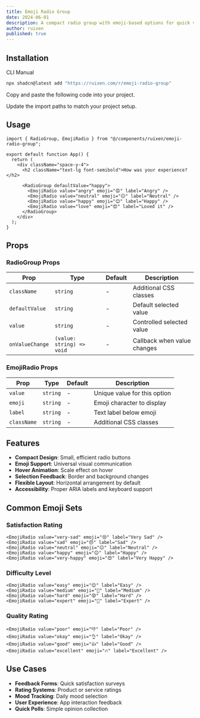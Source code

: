 ```yaml
---
title: Emoji Radio Group
date: 2024-06-01
description: A compact radio group with emoji-based options for quick visual feedback selection
author: ruixen
published: true
---
```


<ComponentPreview name="emoji-radio-group-demo" />

## Installation

<Tabs defaultValue="cli">

<TabsList>
  <TabsTrigger value="cli">CLI</TabsTrigger>
  <TabsTrigger value="manual">Manual</TabsTrigger>
</TabsList>
<TabsContent value="cli">

```bash
npx shadcn@latest add "https://ruixen.com/r/emoji-radio-group"
```

</TabsContent>

<TabsContent value="manual">

<Steps>

<Step>Copy and paste the following code into your project.</Step>

<ComponentSource name="emoji-radio-group" />

<Step>Update the import paths to match your project setup.</Step>

</Steps>

</TabsContent>

</Tabs>

## Usage

```tsx
import { RadioGroup, EmojiRadio } from "@/components/ruixen/emoji-radio-group";

export default function App() {
  return (
    <div className="space-y-4">
      <h2 className="text-lg font-semibold">How was your experience?</h2>

      <RadioGroup defaultValue="happy">
        <EmojiRadio value="angry" emoji="😡" label="Angry" />
        <EmojiRadio value="neutral" emoji="😐" label="Neutral" />
        <EmojiRadio value="happy" emoji="😊" label="Happy" />
        <EmojiRadio value="love" emoji="😍" label="Loved it" />
      </RadioGroup>
    </div>
  );
}
```

## Props

### RadioGroup Props

| Prop            | Type                      | Default | Description                 |
| --------------- | ------------------------- | ------- | --------------------------- |
| `className`     | `string`                  | -       | Additional CSS classes      |
| `defaultValue`  | `string`                  | -       | Default selected value      |
| `value`         | `string`                  | -       | Controlled selected value   |
| `onValueChange` | `(value: string) => void` | -       | Callback when value changes |

### EmojiRadio Props

| Prop        | Type     | Default | Description                  |
| ----------- | -------- | ------- | ---------------------------- |
| `value`     | `string` | -       | Unique value for this option |
| `emoji`     | `string` | -       | Emoji character to display   |
| `label`     | `string` | -       | Text label below emoji       |
| `className` | `string` | -       | Additional CSS classes       |

## Features

- **Compact Design**: Small, efficient radio buttons
- **Emoji Support**: Universal visual communication
- **Hover Animation**: Scale effect on hover
- **Selection Feedback**: Border and background changes
- **Flexible Layout**: Horizontal arrangement by default
- **Accessibility**: Proper ARIA labels and keyboard support

## Common Emoji Sets

### Satisfaction Rating

```tsx
<EmojiRadio value="very-sad" emoji="😢" label="Very Sad" />
<EmojiRadio value="sad" emoji="😞" label="Sad" />
<EmojiRadio value="neutral" emoji="😐" label="Neutral" />
<EmojiRadio value="happy" emoji="😊" label="Happy" />
<EmojiRadio value="very-happy" emoji="😍" label="Very Happy" />
```

### Difficulty Level

```tsx
<EmojiRadio value="easy" emoji="😌" label="Easy" />
<EmojiRadio value="medium" emoji="🤔" label="Medium" />
<EmojiRadio value="hard" emoji="😰" label="Hard" />
<EmojiRadio value="expert" emoji="🤯" label="Expert" />
```

### Quality Rating

```tsx
<EmojiRadio value="poor" emoji="👎" label="Poor" />
<EmojiRadio value="okay" emoji="👌" label="Okay" />
<EmojiRadio value="good" emoji="👍" label="Good" />
<EmojiRadio value="excellent" emoji="🔥" label="Excellent" />
```

## Use Cases

- **Feedback Forms**: Quick satisfaction surveys
- **Rating Systems**: Product or service ratings
- **Mood Tracking**: Daily mood selection
- **User Experience**: App interaction feedback
- **Quick Polls**: Simple opinion collection
